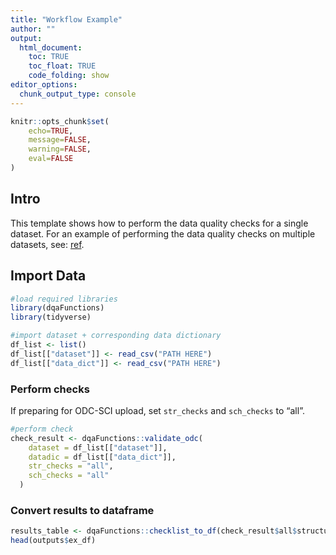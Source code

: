 ```yaml
---
title: "Workflow Example"
author: ""
output: 
  html_document:
    toc: TRUE
    toc_float: TRUE
    code_folding: show
editor_options: 
  chunk_output_type: console
---
```


```r
knitr::opts_chunk$set(
	echo=TRUE,
	message=FALSE,
	warning=FALSE,
	eval=FALSE
)
```

## Intro

This template shows how to perform the data quality checks for a single dataset. For an example of performing the data quality checks on multiple datasets, see: [ref]().

## Import Data

```r
#load required libraries
library(dqaFunctions)
library(tidyverse)
```

```r
#import dataset + corresponding data dictionary
df_list <- list()
df_list[["dataset"]] <- read_csv("PATH HERE")
df_list[["data_dict"]] <- read_csv("PATH HERE")
```

### Perform checks

If preparing for ODC-SCI upload, set `str_checks` and `sch_checks` to "all".

```r
#perform check
check_result <- dqaFunctions::validate_odc(
    dataset = df_list[["dataset"]],
    datadic = df_list[["data_dict"]],
    str_checks = "all",
    sch_checks = "all"
  )
```

### Convert results to dataframe

```r
results_table <- dqaFunctions::checklist_to_df(check_result$all$structure)
head(outputs$ex_df)
```
